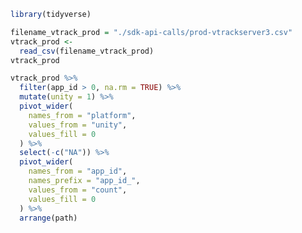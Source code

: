 ```r
library(tidyverse)

```

```r
filename_vtrack_prod = "./sdk-api-calls/prod-vtrackserver3.csv"
vtrack_prod <- 
  read_csv(filename_vtrack_prod)
vtrack_prod
```

```r
vtrack_prod %>%
  filter(app_id > 0, na.rm = TRUE) %>%
  mutate(unity = 1) %>%
  pivot_wider(
    names_from = "platform",
    values_from = "unity",
    values_fill = 0
  ) %>%
  select(-c("NA")) %>%
  pivot_wider(
    names_from = "app_id",
    names_prefix = "app_id_",
    values_from = "count",
    values_fill = 0
  ) %>%
  arrange(path)
```

